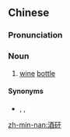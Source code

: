 ==Chinese==
{{zh-forms|2=(''Min Nan'') bottle|alt=酒干}}

===Pronunciation===
{{zh-pron
|mn=chiú-kan
|cat=n
}}

===Noun===
{{zh-noun}}

# {{lb|zh|Min Nan}} [[wine]] [[bottle]]

====Synonyms====
* {{zh-l|酒矸仔|tr=chiú-kan-á}}, {{zh-l|酒瓶|tr=chiú-pân}}, {{zh-l|[[酒]][[罐仔]]|tr=chiú-koàn-á}}

[[zh-min-nan:酒矸]]